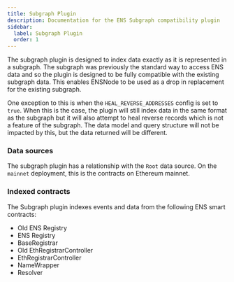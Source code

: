 ```yaml
---
title: Subgraph Plugin
description: Documentation for the ENS Subgraph compatibility plugin
sidebar:
  label: Subgraph Plugin
  order: 1
---
```


The subgraph plugin is designed to index data exactly as it is represented in a subgraph. The subgraph was previously the standard way to access ENS data and so the plugin is designed to be fully compatible with the existing subgraph data. This enables ENSNode to be used as a drop in replacement for the existing subgraph.

One exception to this is when the `HEAL_REVERSE_ADDRESSES` config is set to `true`. When this is the case, the plugin will still index data in the same format as the subgraph but it will also attempt to heal reverse records which is not a feature of the subgraph. The data model and query structure will not be impacted by this, but the data returned will be different.

### Data sources

The subgraph plugin has a relationship with the `Root` data source. On the `mainnet` deployment, this is the contracts on Ethereum mainnet.

### Indexed contracts

The Subgraph plugin indexes events and data from the following ENS smart contracts:

- Old ENS Registry
- ENS Registry
- BaseRegistrar
- Old EthRegistrarController
- EthRegistrarController
- NameWrapper
- Resolver
